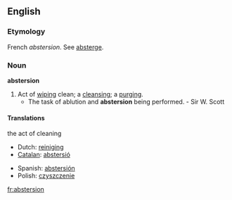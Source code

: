 ==English==
===Etymology===
French ''abstersion''. See [[absterge]].

===Noun===
'''abstersion'''
# Act of [[wiping]] clean; a [[cleansing]]; a [[purging]].
#* The task of ablution and '''abstersion''' being performed. - Sir W. Scott

====Translations====
;the act of cleaning
{{top}}
*Dutch: [[reiniging]] {{f}}
*[[Catalan]]: [[abstersió]] {{f}}
{{mid}}
*Spanish: [[abstersión]] {{f}}
*Polish: [[czyszczenie]]
{{bottom}}

[[fr:abstersion]]